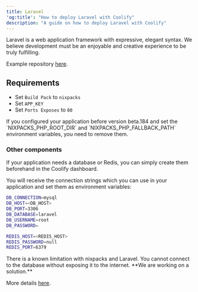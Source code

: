 ```yaml
---
title: Laravel
'og:title': "How to deploy Laravel with Coolify"
description: "A guide on how to deploy Laravel with Coolify"
---
```


Laravel is a web application framework with expressive, elegant syntax. We believe development must be an enjoyable and creative experience to be truly fulfilling.

Example repository [here](https://github.com/coollabsio/coolify-examples/tree/main/laravel).

## Requirements

- Set `Build Pack` to `nixpacks`
- Set `APP_KEY`
- Set `Ports Exposes` to `80` 

<Tip>
If you configured your application before version beta.184 and set the `NIXPACKS_PHP_ROOT_DIR` and `NIXPACKS_PHP_FALLBACK_PATH` environment variables, you need to remove them.
</Tip>

### Other components
If your application needs a database or Redis, you can simply create them beforehand in the Coolify dashboard.

You will receive the connection strings which you can use in your application and set them as environment variables:

```bash
DB_CONNECTION=mysql
DB_HOST=<DB_HOST>
DB_PORT=3306
DB_DATABASE=laravel
DB_USERNAME=root
DB_PASSWORD=

REDIS_HOST=<REDIS_HOST>
REDIS_PASSWORD=null
REDIS_PORT=6379
```
<Warning>
There is a known limitation with nixpacks and Laravel. You cannot connect to the database without exposing it to the internet. **We are working on a solution.**


More details [here](https://coolify.io/docs/knowledge-base/faq#database).
</Warning>